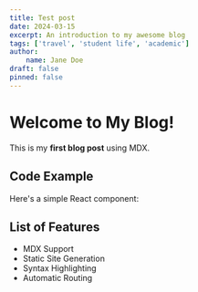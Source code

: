 ```yaml
---
title: Test post
date: 2024-03-15
excerpt: An introduction to my awesome blog
tags: ['travel', 'student life', 'academic']
author:
    name: Jane Doe
draft: false
pinned: false
---
```


# Welcome to My Blog!

This is my **first blog post** using MDX.

## Code Example
Here's a simple React component:


## List of Features
- MDX Support
- Static Site Generation
- Syntax Highlighting
- Automatic Routing

